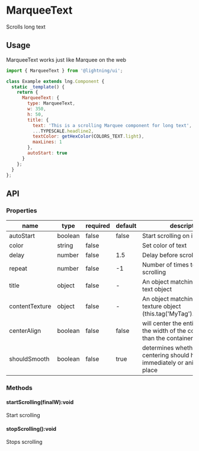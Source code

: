 
# MarqueeText

Scrolls long text

## Usage

MarqueeText works just like Marquee on the web

```js
import { MarqueeText } from '@lightning/ui';

class Example extends lng.Component {
  static _template() {
    return {
      MarqueeText: {
        type: MarqueeText,
        w: 350,
        h: 50,
        title: {
          text: 'This is a scrolling Marquee component for long text',
          ...TYPESCALE.headline2,
          textColor: getHexColor(COLORS_TEXT.light),
          maxLines: 1
        },
        autoStart: true
      }
    };
  }
};
```

<Preview>
  <Story id="elements-marqueetext--basic" />
</Preview>

## API

### Properties

name|type|required|default|description
--|--|--|--|--
autoStart|boolean|false|false|Start scrolling on initiation
color|string|false||Set color of text
delay|number|false|1.5|Delay before scrolling starts
repeat|number|false|-1|Number of times to repeat scrolling
title|object|false|-|An object matching Lightning text object
contentTexture|object|false|-|An object matching Lightning texture object (this.tag('MyTag').getTexture())
centerAlign|boolean|false|false|will center the entire texture if the width of the content is less than the container
shouldSmooth|boolean|false|true|determines whether things like centering should happen immediately or animate into place

### Methods

#### startScrolling(finalW):void

Start scrolling

#### stopScrolling():void

Stops scrolling
